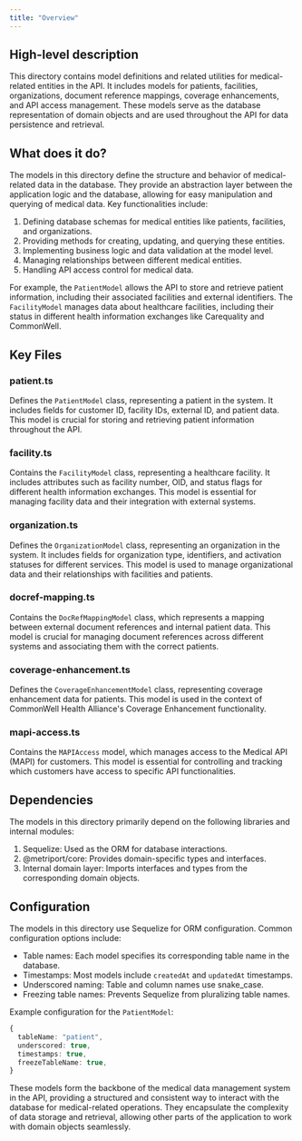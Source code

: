 ```yaml
---
title: "Overview"
---
```


## High-level description
This directory contains model definitions and related utilities for medical-related entities in the API. It includes models for patients, facilities, organizations, document reference mappings, coverage enhancements, and API access management. These models serve as the database representation of domain objects and are used throughout the API for data persistence and retrieval.

## What does it do?
The models in this directory define the structure and behavior of medical-related data in the database. They provide an abstraction layer between the application logic and the database, allowing for easy manipulation and querying of medical data. Key functionalities include:

1. Defining database schemas for medical entities like patients, facilities, and organizations.
2. Providing methods for creating, updating, and querying these entities.
3. Implementing business logic and data validation at the model level.
4. Managing relationships between different medical entities.
5. Handling API access control for medical data.

For example, the `PatientModel` allows the API to store and retrieve patient information, including their associated facilities and external identifiers. The `FacilityModel` manages data about healthcare facilities, including their status in different health information exchanges like Carequality and CommonWell.

## Key Files

### patient.ts
Defines the `PatientModel` class, representing a patient in the system. It includes fields for customer ID, facility IDs, external ID, and patient data. This model is crucial for storing and retrieving patient information throughout the API.

### facility.ts
Contains the `FacilityModel` class, representing a healthcare facility. It includes attributes such as facility number, OID, and status flags for different health information exchanges. This model is essential for managing facility data and their integration with external systems.

### organization.ts
Defines the `OrganizationModel` class, representing an organization in the system. It includes fields for organization type, identifiers, and activation statuses for different services. This model is used to manage organizational data and their relationships with facilities and patients.

### docref-mapping.ts
Contains the `DocRefMappingModel` class, which represents a mapping between external document references and internal patient data. This model is crucial for managing document references across different systems and associating them with the correct patients.

### coverage-enhancement.ts
Defines the `CoverageEnhancementModel` class, representing coverage enhancement data for patients. This model is used in the context of CommonWell Health Alliance's Coverage Enhancement functionality.

### mapi-access.ts
Contains the `MAPIAccess` model, which manages access to the Medical API (MAPI) for customers. This model is essential for controlling and tracking which customers have access to specific API functionalities.

## Dependencies
The models in this directory primarily depend on the following libraries and internal modules:

1. Sequelize: Used as the ORM for database interactions.
2. @metriport/core: Provides domain-specific types and interfaces.
3. Internal domain layer: Imports interfaces and types from the corresponding domain objects.

## Configuration
The models in this directory use Sequelize for ORM configuration. Common configuration options include:

- Table names: Each model specifies its corresponding table name in the database.
- Timestamps: Most models include `createdAt` and `updatedAt` timestamps.
- Underscored naming: Table and column names use snake_case.
- Freezing table names: Prevents Sequelize from pluralizing table names.

Example configuration for the `PatientModel`:

```typescript
{
  tableName: "patient",
  underscored: true,
  timestamps: true,
  freezeTableName: true,
}
```

These models form the backbone of the medical data management system in the API, providing a structured and consistent way to interact with the database for medical-related operations. They encapsulate the complexity of data storage and retrieval, allowing other parts of the application to work with domain objects seamlessly.